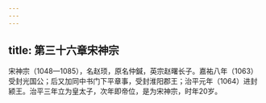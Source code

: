 ```yaml
---
---
---
```

title: 第三十六章宋神宗
---



宋神宗（1048—1085），名赵顼，原名仲鍼，英宗赵曙长子。嘉祐八年（1063）受封光国公；后又加同中书门下平章事，受封淮阳郡王；治平元年（1064）进封颍王。治平三年立为皇太子，次年即帝位，是为宋神宗，时年20岁。